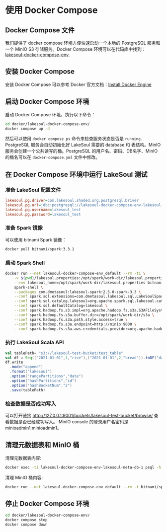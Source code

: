 # 使用 Docker Compose

<!--
SPDX-FileCopyrightText: 2023 LakeSoul Contributors

SPDX-License-Identifier: Apache-2.0
-->

## Docker Compose 文件
我们提供了 docker compose 环境方便快速启动一个本地的 PostgreSQL 服务和一个 MinIO S3 存储服务。Docker Compose 环境可以在代码库中找到：[lakesoul-docker-compose-env](https://github.com/lakesoul-io/LakeSoul/tree/main/docker/lakesoul-docker-compose-env).

## 安装 Docker Compose
安装 Docker Compose 可以参考 Docker 官方文档：[Install Docker Engine](https://docs.docker.com/engine/install/)

## 启动 Docker Compose 环境
启动 Docker Compose 环境，执行以下命令：
```bash
cd docker/lakesoul-docker-compose-env/
docker compose up -d
```
然后可以使用 `docker compose ps` 命令来检查服务状态是否是 `running`. PostgreSQL 服务会自动初始化好 LakeSoul 需要的 database 和 表结构。MinIO 服务会创建一个公共读写的桶。PostgreSQL 的用户名、密码、DB名字、MinIO 的桶名可以在 `docker-compose.yml` 文件中修改。

## 在 Docker Compose 环境中运行 LakeSoul 测试
### 准备 LakeSoul 配置文件
```ini title="lakesoul.properties"
lakesoul.pg.driver=com.lakesoul.shaded.org.postgresql.Driver
lakesoul.pg.url=jdbc:postgresql://lakesoul-docker-compose-env-lakesoul-meta-db-1:5432/lakesoul_test?stringtype=unspecified
lakesoul.pg.username=lakesoul_test
lakesoul.pg.password=lakesoul_test
```
### 准备 Spark 镜像
可以使用 bitnami Spark 镜像：
```bash
docker pull bitnami/spark:3.3.1
```

### 启动 Spark Shell
```bash
docker run --net lakesoul-docker-compose-env_default --rm -ti \
    -v $(pwd)/lakesoul.properties:/opt/spark/work-dir/lakesoul.properties \
    --env lakesoul_home=/opt/spark/work-dir/lakesoul.properties bitnami/spark:3.3.1 \
    spark-shell \
    --packages com.dmetasoul:lakesoul-spark:2.5.0-spark-3.3 \
    --conf spark.sql.extensions=com.dmetasoul.lakesoul.sql.LakeSoulSparkSessionExtension \
    --conf spark.sql.catalog.lakesoul=org.apache.spark.sql.lakesoul.catalog.LakeSoulCatalog \
    --conf spark.sql.defaultCatalog=lakesoul \
    --conf spark.hadoop.fs.s3.impl=org.apache.hadoop.fs.s3a.S3AFileSystem \
    --conf spark.hadoop.fs.s3a.buffer.dir=/opt/spark/work-dir/s3a \
    --conf spark.hadoop.fs.s3a.path.style.access=true \
    --conf spark.hadoop.fs.s3a.endpoint=http://minio:9000 \
    --conf spark.hadoop.fs.s3a.aws.credentials.provider=org.apache.hadoop.fs.s3a.AnonymousAWSCredentialsProvider
```

### 执行 LakeSoul Scala API
```scala
val tablePath= "s3://lakesoul-test-bucket/test_table"
val df = Seq(("2021-01-01",1,"rice"),("2021-01-01",2,"bread")).toDF("date","id","name")
df.write
  .mode("append")
  .format("lakesoul")
  .option("rangePartitions","date")
  .option("hashPartitions","id")
  .option("hashBucketNum","2")
  .save(tablePath)
```

### 检查数据是否成功写入
可以打开链接 http://127.0.0.1:9001/buckets/lakesoul-test-bucket/browse/ 查看数据是否已经成功写入。
MinIO console 的登录用户名密码是 minioadmin1:minioadmin1。

## 清理元数据表和 MinIO 桶
清理元数据表内容:
```bash
docker exec -ti lakesoul-docker-compose-env-lakesoul-meta-db-1 psql -h localhost -U lakesoul_test -d lakesoul_test -f /meta_cleanup.sql
```
清理 MinIO 桶内容:
```bash
docker run --net lakesoul-docker-compose-env_default --rm -t bitnami/spark:3.3.1 aws --no-sign-request --endpoint-url http://minio:9000 s3 rm --recursive s3://lakesoul-test-bucket/
```

## 停止 Docker Compose 环境
```bash
cd docker/lakesoul-docker-compose-env/
docker compose stop
docker compose down
```